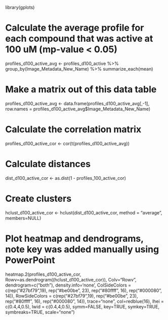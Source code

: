 library(gplots)

# Calculate the average profile for each compound that was active at 100 uM (mp-value < 0.05) 

profiles_d100_active_avg <- profiles_d100_active %>% group_by(Image_Metadata_New_Name) %>% summarize_each(mean)

# Make a matrix out of this data table 

profiles_d100_active_avg <- data.frame(profiles_d100_active_avg[,-1], row.names = profiles_d100_active_avg$Image_Metadata_New_Name)

# Calculate the correlation matrix 

profiles_d100_active_cor <- cor(t(profiles_d100_active_avg))

# Calculate distances 

dist_d100_active_cor <- as.dist(1 - profiles_100_active_cor)

# Create clusters 

hclust_d100_active_cor <- hclust(dist_d100_active_cor, method = "average", members=NULL)

# Plot heatmap and dendrograms, note key was added manually using PowerPoint

heatmap.2(profiles_d100_active_cor, 
          Rowv=as.dendrogram((hclust_d100_active_cor)), 
          Colv="Rowv", dendrogram=c("both"), 
          density.info='none', 
          ColSideColors = c(rep("#27bf79",19), rep("#be00be", 23), rep("#80ffff", 16), rep("#000080", 14)), 
          RowSideColors = c(rep("#27bf79",19), rep("#be00be", 23), rep("#80ffff", 16), rep("#000080", 14)), 
          trace="none", 
          col=redblue(16), 
          lhei = c(0.4,4,0.5), 
          lwid = c(0.4,4,0.5), 
          symm=FALSE, 
          key=TRUE, 
          symkey=TRUE, 
          symbreaks=TRUE, 
          scale="none")
